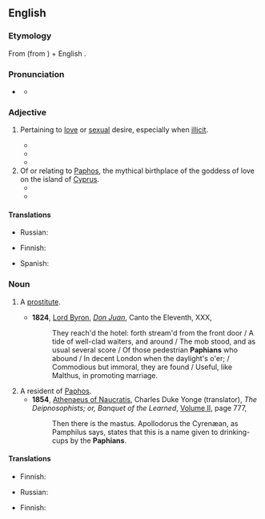 ==English==
{{was wotd|2011|April|17}}

===Etymology===
From {{uder|en|la|Paphius}} (from {{uder|en|grc|Πάφος||{{w|Paphos}}}}) + English {{m|en|-an}}.

===Pronunciation===
* {{a|UK}} {{IPA|en|/ˈpeɪfɪən/}}
** {{audio|en|LL-Q1860 (eng)-Vealhurl-Paphian.wav |Audio (UK)}}

===Adjective===
{{en-adj|-}}

# {{lb|en|literary}} Pertaining to [[love]] or [[sexual]] desire, especially when [[illicit]]. {{defdate|from 16th c.}}
#*{{quote-book|en|1613|{{w|John Marston}}, William Barksted|The Insatiate Countess|section=Act III Scene 4|text=Cease admiration, sit to Cupid's feast, / The preparation to '''Paphian''' dalliance.}}
#* {{quote-book|en|1873|Anonymous ([[w:William Simpson Potter|William Potter]])|publisher=[[w:William Lazenby|William Lazenby]]|[[s:Romance of Lust/Volume I|The Romance of Lust; or, Early Experiences]]|volume=I|text=I lay, as it were, in the '''Paphian''' bower of bliss, in a state of exquisite sensations quite impossible to describe.}}
#* {{quote-book|en|1906|O. Henry|[[s:Man About Town|Man About Town]]|text=People passed, but they held me not. '''Paphian''' eyes rayed upon me, and left me unscathed.}}
# Of or relating to [[Paphos]], the mythical birthplace of the goddess of love on the island of [[Cyprus]]. {{defdate|from 16th c.}}
#* {{RQ:Pope Iliad|book=III|text=Then thus incensed, the '''Paphian''' queen replies: / "Obey the power from whom thy glories rise: / Should Venus leave thee, every charm must fly, / Fade from thy cheek, and languish in thy eye. / Cease to provoke me, lest I make thee more / The world’s aversion, than their love before; / Now the bright prize for which mankind engage, / Than, the sad victim, of the public rage."}}
#* {{RQ:Cowper Homer|volume=II|book=VIII|lines=441–446|page=181|passage=So ſaying, the might of {{w|Vulcan}} loos’d the ſnare, / And they, detain’d by thoſe coercive bands / No longer, from the couch upſtarting, flew, / [[w:Mars (mythology)|Mars]] into Thrace, and to her '''Paphian''' home / The Queen of ſmiles, where deep in myrtle groves / Her incenſe-breathing altar ſtands embow’r’d.}}

====Translations====
{{trans-top|pertaining to love or sexual desire, especially when illicit}}
* Russian: {{t+|ru|распу́тный|tr=}}
{{trans-mid}}
{{trans-bottom}}

{{trans-top|of or relating to Paphos}}
* Finnish: {{t+|fi|-lainen|alt=paphoslainen}}
{{trans-mid}}
* Spanish: {{t|es|pafio|m}}
{{trans-bottom}}

===Noun===
{{en-noun}}

# {{lb|en|literary}} A [[prostitute]].
#* '''1824''', [[w:Lord Byron|Lord Byron]], ''[[s:Don Juan (Byron)/Canto the Eleventh|Don Juan]]'', Canto the Eleventh, XXX,
#*: They reach'd the hotel: forth stream'd from the front door / A tide of well-clad waiters, and around / The mob stood, and as usual several score / Of those pedestrian '''Paphians''' who abound / In decent London when the daylight's o'er; / Commodious but immoral, they are found / Useful, like Malthus, in promoting marriage.
# A resident of [[Paphos]].
#* '''1854''', [[w:Athenaeus|Athenaeus of Naucratis]], Charles Duke Yonge (translator), ''The Deipnosophists; or, Banquet of the Learned'', [http://digicoll.library.wisc.edu/cgi-bin/Literature/Literature-idx?id=Literature.AthV2 Volume II], page 777,
#*: Then there is the mastus. Apollodorus the Cyrenæan, as Pamphilus says, states that this is a name given to drinking-cups by the '''Paphians'''.

====Translations====
{{trans-top|(literary) a prostitute}}
* Finnish: {{t+|fi|kurtisaani}}
{{trans-mid}}
* Russian: {{t+|ru|куртиза́нка|f|tr=}}
{{trans-bottom}}

{{trans-top|resident of Paphos}}
* Finnish: {{t+|fi|-lainen|alt=paphoslainen}}
{{trans-mid}}
{{trans-bottom}}